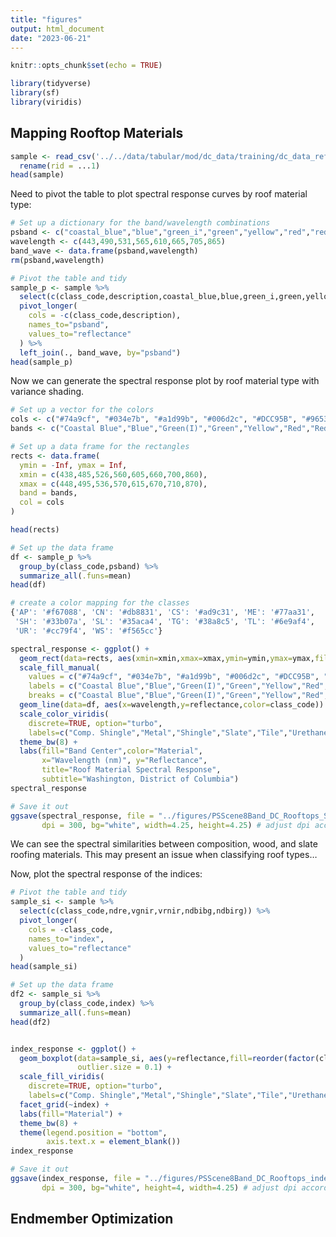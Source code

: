 ```yaml
---
title: "figures"
output: html_document
date: "2023-06-21"
---
```


```r
knitr::opts_chunk$set(echo = TRUE)

library(tidyverse)
library(sf)
library(viridis)
```

## Mapping Rooftop Materials

```r
sample <- read_csv('../../data/tabular/mod/dc_data/training/dc_data_reference_sampled.csv') %>%
  rename(rid = ...1)
head(sample)
```

Need to pivot the table to plot spectral response curves by roof material type:

```r

# Set up a dictionary for the band/wavelength combinations
psband <- c("coastal_blue","blue","green_i","green","yellow","red","rededge","nir")
wavelength <- c(443,490,531,565,610,665,705,865)
band_wave <- data.frame(psband,wavelength)
rm(psband,wavelength)

# Pivot the table and tidy
sample_p <- sample %>%
  select(c(class_code,description,coastal_blue,blue,green_i,green,yellow,red,rededge,nir)) %>%
  pivot_longer(
    cols = -c(class_code,description),
    names_to="psband",
    values_to="reflectance"
  ) %>%
  left_join(., band_wave, by="psband")
head(sample_p)

```

Now we can generate the spectral response plot by roof material type with variance shading.

```r

# Set up a vector for the colors
cols <- c("#74a9cf", "#034e7b", "#a1d99b", "#006d2c", "#DCC95B", "#96534F", "#D29D9D", "#826D42")
bands <- c("Coastal Blue","Blue","Green(I)","Green","Yellow","Red","Red-edge","NIR")

# Set up a data frame for the rectangles
rects <- data.frame(
  ymin = -Inf, ymax = Inf, 
  xmin = c(438,485,526,560,605,660,700,860), 
  xmax = c(448,495,536,570,615,670,710,870), 
  band = bands,
  col = cols
)

head(rects)

# Set up the data frame
df <- sample_p %>%
  group_by(class_code,psband) %>%
  summarize_all(.funs=mean)
head(df)
```

```r

# create a color mapping for the classes
{'AP': '#f67088', 'CN': '#db8831', 'CS': '#ad9c31', 'ME': '#77aa31', 
 'SH': '#33b07a', 'SL': '#35aca4', 'TG': '#38a8c5', 'TL': '#6e9af4', 
 'UR': '#cc79f4', 'WS': '#f565cc'}

spectral_response <- ggplot() +
  geom_rect(data=rects, aes(xmin=xmin,xmax=xmax,ymin=ymin,ymax=ymax,fill=band),alpha=0.2) +
  scale_fill_manual(
    values = c("#74a9cf", "#034e7b", "#a1d99b", "#006d2c", "#DCC95B", "#96534F", "#D29D9D", "#826D42"), 
    labels = c("Coastal Blue","Blue","Green(I)","Green","Yellow","Red","Red-edge","NIR"),
    breaks = c("Coastal Blue","Blue","Green(I)","Green","Yellow","Red","Red-edge","NIR")) +
  geom_line(data=df, aes(x=wavelength,y=reflectance,color=class_code)) +
  scale_color_viridis(
    discrete=TRUE, option="turbo",
    labels=c("Comp. Shingle","Metal","Shingle","Slate","Tile","Urethane","Wood Shingle")) +
  theme_bw(8) +
  labs(fill="Band Center",color="Material",
       x="Wavelength (nm)", y="Reflectance",
       title="Roof Material Spectral Response",
       subtitle="Washington, District of Columbia")
spectral_response

# Save it out
ggsave(spectral_response, file = "../figures/PSScene8Band_DC_Rooftops_SpectralResponse.png",
       dpi = 300, bg="white", width=4.25, height=4.25) # adjust dpi accordingly

```

We can see the spectral similarities between composition, wood, and slate roofing materials. This may present an issue when classifying roof types...

Now, plot the spectral response of the indices:

```r
# Pivot the table and tidy
sample_si <- sample %>%
  select(c(class_code,ndre,vgnir,vrnir,ndbibg,ndbirg)) %>%
  pivot_longer(
    cols = -class_code,
    names_to="index",
    values_to="reflectance"
  )
head(sample_si)
```

```r
# Set up the data frame
df2 <- sample_si %>%
  group_by(class_code,index) %>%
  summarize_all(.funs=mean)
head(df2)


index_response <- ggplot() +
  geom_boxplot(data=sample_si, aes(y=reflectance,fill=reorder(factor(class_code),-reflectance)),
               outlier.size = 0.1) +
  scale_fill_viridis(
    discrete=TRUE, option="turbo",
    labels=c("Comp. Shingle","Metal","Shingle","Slate","Tile","Urethane","Wood Shingle")) +
  facet_grid(~index) +
  labs(fill="Material") +
  theme_bw(8) +
  theme(legend.position = "bottom",
        axis.text.x = element_blank())
index_response

# Save it out
ggsave(index_response, file = "../figures/PSScene8Band_DC_Rooftops_indexResponse.png",
       dpi = 300, bg="white", height=4, width=4.25) # adjust dpi accordingly
```

## Endmember Optimization


